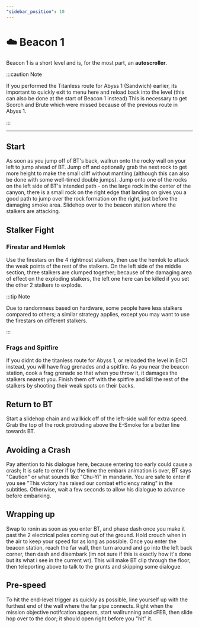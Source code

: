```yaml
---
"sidebar_position": 10
---
```



# ☁️ Beacon 1

Beacon 1 is a short level and is, for the most part, an **autoscroller**.

:::caution Note

If you performed the Titanless route for Abyss 1 (Sandwich) earlier, its important to quickly exit to menu here and reload back into the level (this can also be done at the start of Beacon 1 instead)
This is necessary to get Scorch and Brute which were missed because of the previous route in Abyss 1.

:::

---

## Start

As soon as you jump off of BT's back, wallrun onto the rocky wall on your left to jump ahead of BT. Jump off and optionally grab the next rock to get more height to make the small cliff without mantling (although this can also be done with some well-timed double jumps). Jump onto one of the rocks on the left side of BT's intended path - on the large rock in the center of the canyon, there is a small rock on the right edge that landing on gives you a good path to jump over the rock formation on the right, just before the damaging smoke area. Slidehop over to the beacon station where the stalkers are attacking.

## Stalker Fight

### Firestar and Hemlok

Use the firestars on the 4 rightmost stalkers, then use the hemlok to attack the weak points of the rest of the stalkers. On the left side of the middle section, three stalkers are clumped together; because of the damaging area of effect on the exploding stalkers, the left one here can be killed if you set the other 2 stalkers to explode. 

:::tip Note

Due to randomness based on hardware, some people have less stalkers compared to others; a similar strategy applies, except you may want to use the firestars on different stalkers.

:::

### Frags and Spitfire

If you didnt do the titanless route for Abyss 1, or reloaded the level in EnC1 instead, you will have frag grenades and a spitfire. As you near the beacon station, cook a frag grenade so that when you throw it, it damages the stalkers nearest you. Finish them off with the spitfire and kill the rest of the stalkers by shooting their weak spots on their backs.

## Return to BT

Start a slidehop chain and wallkick off of the left-side wall for extra speed. Grab the top of the rock protruding above the E-Smoke for a better line towards BT. 

## Avoiding a Crash

Pay attention to his dialogue here, because entering too early could cause a crash; It is safe to enter if by the time the embark animation is over, BT says "Caution" or what sounds like "Chu-Yi" in mandarin. You are safe to enter if you see "This victory has raised our combat efficiency rating" in the subtitles. Otherwise, wait a few seconds to allow his dialogue to advance before embarking.
 
<YouTube youTubeId="CNTn5XsO8vo?si=Qyb42iyjl1QtlDEi"/>

## Wrapping up

Swap to ronin as soon as you enter BT, and phase dash once you make it past the 2 electrical poles coming out of the ground. Hold crouch when in the air to keep your speed for as long as possible. Once you enter the beacon station, reach the far wall, then turn around and go into the left back corner, then dash and disembark (im not sure if this is exactly how it's done but its what i see in the current wr). This will make BT clip through the floor, then teleporting above to talk to the grunts and skipping some dialogue.

## Pre-speed

To hit the end-level trigger as quickly as possible, line yourself up with the furthest end of the wall where the far pipe connects. Right when the mission objective notifcation appears, start wallrunning and cFEB, then slide hop over to the door; it should open right before you "hit" it.
